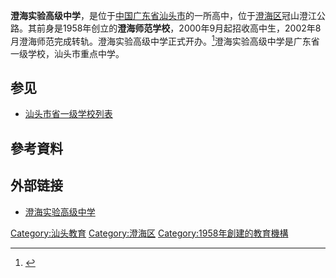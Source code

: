 {{Infobox School
| name = 澄海实验高级中学
| other_name =
| image = 
| motto = 正心博学
| established = 1958年 澄海师范学校
| type = 市立[[中等學校|中等學校]]
| religion = 
| affiliation = 
| district = [[中華人民共和國|中国]][[廣東省|廣東省]][[汕头市|汕头市]]
| grades = 高中三年
| president = 
| dean = 
| college = 
| house = 
| sc =
| cs =  
| faculty = 
| staff = 
| students = 
| athletics = 
| conference = 
| colors = 
| mascot = 
| magazine = 
| free_label = 
| free_text = 
| free_label2 = 
| free_text2 = 
| free_label3 = 
| free_text3 = 
| address =汕头市澄海区冠山澄江公路
| tel = 0754-85868577
| fax = 
| mail = 
| website = http://chsygz.stedu.net/
}}

'''澄海实验高级中学'''，是位于[[中华人民共和国|中国]][[广东省|广东省]][[汕头市|汕头市]]的一所高中，位于[[澄海区|澄海区]]冠山澄江公路。其前身是1958年创立的'''澄海师范学校'''，2000年9月起招收高中生，2002年8月澄海师范完成转轨。澄海实验高级中学正式开办。<ref name="6hs">{{cite web|url=http://www.stedu.net/read_school.aspx?xxbm=440515099304%20%20%20|title=汕头市教育信息网|work=澄海实验高级中学|accessdate=2008-02-06|archive-date=2016-03-04|archive-url=https://web.archive.org/web/20160304095121/http://www.stedu.net/read_school.aspx?xxbm=440515099304%20%20%20|dead-url=no}}</ref>澄海实验高级中学是广东省一级学校，汕头市重点中学。

== 参见 ==
* [[汕头市省一级学校列表|汕头市省一级学校列表]]

== 參考資料 ==
{{reflist}}

== 外部链接 ==
* [https://web.archive.org/web/20080703020417/http://chsygz.stedu.net/ 澄海实验高级中学]

[[Category:汕头教育|Category:汕头教育]]
[[Category:澄海区|Category:澄海区]]
[[Category:1958年創建的教育機構|Category:1958年創建的教育機構]]